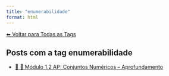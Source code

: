 ```yaml
---
title: "enumerabilidade"
format: html
---
```


[⬅ Voltar para Todas as Tags](../tags.qmd)

## Posts com a tag **enumerabilidade**

- [🧠 🔢 Módulo 1.2 AP: Conjuntos Numéricos -- Aprofundamento](/posts/cursos/matematica/calculo/modulo-1/1.2-conjuntos-ap.html)
